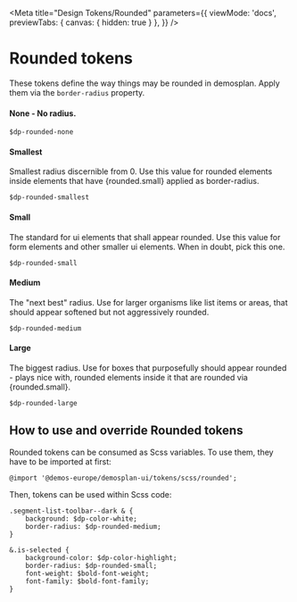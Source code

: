 
<Meta
  title="Design Tokens/Rounded"
  parameters={{
    viewMode: 'docs',
    previewTabs: {
      canvas: {
        hidden: true
      }
    },
  }} />


# Rounded tokens

These tokens define the way things may be rounded in demosplan. Apply them via the `border-radius` property.


#### None - No radius.
```
$dp-rounded-none
```

#### Smallest
Smallest radius discernible from 0. Use this value for rounded elements inside elements that have {rounded.small} applied as border-radius.
```
$dp-rounded-smallest
```

#### Small
The standard for ui elements that shall appear rounded. Use this value for form elements and other smaller ui elements. When in doubt, pick this one.
```
$dp-rounded-small
```

#### Medium
The "next best" radius. Use for larger organisms like list items or areas, that should appear softened but not aggressively rounded.
```
$dp-rounded-medium
```

#### Large
The biggest radius. Use for boxes that purposefully should appear rounded - plays nice with, rounded elements inside it that are rounded via {rounded.small}.
```
$dp-rounded-large
```

## How to use and override Rounded tokens

Rounded tokens can be consumed as Scss variables. To use them, they have to be imported at first:

```
@import '@demos-europe/demosplan-ui/tokens/scss/rounded';
```

Then, tokens can be used within Scss code:

```
.segment-list-toolbar--dark & {
    background: $dp-color-white;
    border-radius: $dp-rounded-medium;
}
```

```
&.is-selected {
    background-color: $dp-color-highlight;
    border-radius: $dp-rounded-small;
    font-weight: $bold-font-weight;
    font-family: $bold-font-family;
}
```
